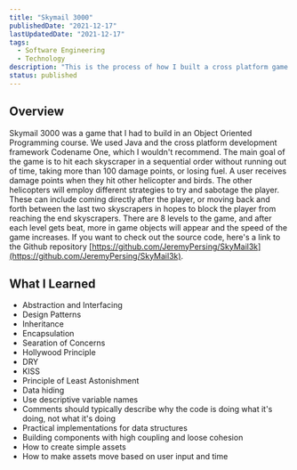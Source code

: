 ```yaml
---
title: "Skymail 3000"
publishedDate: "2021-12-17"
lastUpdatedDate: "2021-12-17"
tags:
  - Software Engineering
  - Technology
description: "This is the process of how I built a cross platform game in Java and some of the things I learned."
status: published
---
```


<YouTubeVideo id="-SKHmQH1TiA" />

## Overview

Skymail 3000 was a game that I had to build in an Object Oriented Programming course.
We used Java and the cross platform development framework Codename One, which I wouldn't
recommend. The main goal of the game is to hit each skyscraper in a sequential order without
running out of time, taking more than 100 damage points, or losing fuel. A user receives damage points
when they hit other helicopter and birds. The other helicopters will employ different strategies to try and
sabotage the player. These can include coming directly after the player, or moving back and
forth between the last two skyscrapers in hopes to block the player from reaching the
end skyscrapers. There are 8 levels to the game, and after each level gets beat, more in game objects will
appear and the speed of the game increases. If you want to check out the source code, here's a link to the
Github repository [https://github.com/JeremyPersing/SkyMail3k](https://github.com/JeremyPersing/SkyMail3k).

## What I Learned

- Abstraction and Interfacing
- Design Patterns
- Inheritance
- Encapsulation
- Searation of Concerns
- Hollywood Principle
- DRY
- KISS
- Principle of Least Astonishment
- Data hiding
- Use descriptive variable names
- Comments should typically describe why the code is doing what it's doing,
  not what it's doing
- Practical implementations for data structures
- Building components with high coupling and loose cohesion
- How to create simple assets
- How to make assets move based on user input and time
